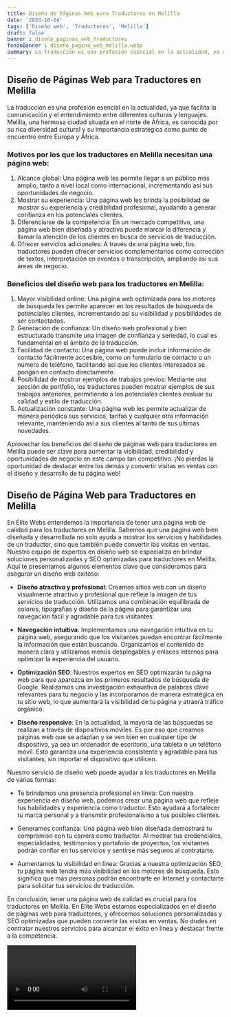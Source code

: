 ```yaml
---
title: Diseño de Páginas Web para Traductores en Melilla
date: '2023-10-04'
tags: ['Diseño web', 'Traductores', 'Melilla']
draft: false
banner : diseño_paginas_web_traductores
fondoBanner : diseño_pagina_web_melilla.webp
summary: La traducción es una profesión esencial en la actualidad, ya que facilita la comunicación y el entendimiento entre diferentes culturas y lenguajes. Melilla, una hermosa ciudad situada en el norte de África, es conocida por su rica diversidad cultural y su importancia estratégica como punto de encuentro entre Europa y África.
---
```


## Diseño de Páginas Web para Traductores en Melilla

La traducción es una profesión esencial en la actualidad, ya que facilita la comunicación y el entendimiento entre diferentes culturas y lenguajes. Melilla, una hermosa ciudad situada en el norte de África, es conocida por su rica diversidad cultural y su importancia estratégica como punto de encuentro entre Europa y África.

### Motivos por los que los traductores en Melilla necesitan una página web:

1. Alcance global: Una página web les permite llegar a un público más amplio, tanto a nivel local como internacional, incrementando así sus oportunidades de negocio.
2. Mostrar su experiencia: Una página web les brinda la posibilidad de mostrar su experiencia y credibilidad profesional, ayudando a generar confianza en los potenciales clientes.
3. Diferenciarse de la competencia: En un mercado competitivo, una página web bien diseñada y atractiva puede marcar la diferencia y llamar la atención de los clientes en busca de servicios de traducción.
4. Ofrecer servicios adicionales: A través de una página web, los traductores pueden ofrecer servicios complementarios como corrección de textos, interpretación en eventos o transcripción, ampliando así sus áreas de negocio.

### Beneficios del diseño web para los traductores en Melilla:

1. Mayor visibilidad online: Una página web optimizada para los motores de búsqueda les permite aparecer en los resultados de búsqueda de potenciales clientes, incrementando así su visibilidad y posibilidades de ser contactados.
2. Generación de confianza: Un diseño web profesional y bien estructurado transmite una imagen de confianza y seriedad, lo cual es fundamental en el ámbito de la traducción.
3. Facilidad de contacto: Una página web puede incluir información de contacto fácilmente accesible, como un formulario de contacto o un número de teléfono, facilitando así que los clientes interesados se pongan en contacto directamente.
4. Posibilidad de mostrar ejemplos de trabajos previos: Mediante una sección de portfolio, los traductores pueden mostrar ejemplos de sus trabajos anteriores, permitiendo a los potenciales clientes evaluar su calidad y estilo de traducción.
5. Actualización constante: Una página web les permite actualizar de manera periódica sus servicios, tarifas y cualquier otra información relevante, manteniendo así a sus clientes al tanto de sus últimas novedades.

Aprovechar los beneficios del diseño de páginas web para traductores en Melilla puede ser clave para aumentar la visibilidad, credibilidad y oportunidades de negocio en este campo tan competitivo. ¡No pierdas la oportunidad de destacar entre los demás y convertir visitas en ventas con el diseño y desarrollo de tu página web!

<GifSeo />

<Cta />

## Diseño de Página Web para Traductores en Melilla

En Élite Webs entendemos la importancia de tener una página web de calidad para los traductores en Melilla. Sabemos que una página web bien diseñada y desarrollada no solo ayuda a mostrar los servicios y habilidades de un traductor, sino que también puede convertir las visitas en ventas. Nuestro equipo de expertos en diseño web se especializa en brindar soluciones personalizadas y SEO optimizadas para traductores en Melilla. Aquí te presentamos algunos elementos clave que consideramos para asegurar un diseño web exitoso:

- **Diseño atractivo y profesional**: Creamos sitios web con un diseño visualmente atractivo y profesional que refleje la imagen de tus servicios de traducción. Utilizamos una combinación equilibrada de colores, tipografías y diseño de la página para garantizar una navegación fácil y agradable para tus visitantes.

- **Navegación intuitiva**: Implementamos una navegación intuitiva en tu página web, asegurando que los visitantes puedan encontrar fácilmente la información que están buscando. Organizamos el contenido de manera clara y utilizamos menús desplegables y enlaces internos para optimizar la experiencia del usuario.

- **Optimización SEO**: Nuestros expertos en SEO optimizarán tu página web para que aparezca en los primeros resultados de búsqueda de Google. Realizamos una investigación exhaustiva de palabras clave relevantes para tu negocio y las incorporamos de manera estratégica en tu sitio web, lo que aumentará la visibilidad de tu página y atraerá tráfico orgánico.

- **Diseño responsive**: En la actualidad, la mayoría de las búsquedas se realizan a través de dispositivos móviles. Es por eso que creamos páginas web que se adaptan y se ven bien en cualquier tipo de dispositivo, ya sea un ordenador de escritorio, una tableta o un teléfono móvil. Esto garantiza una experiencia consistente y agradable para tus visitantes, sin importar el dispositivo que utilicen.

Nuestro servicio de diseño web puede ayudar a los traductores en Melilla de varias formas:

- Te brindamos una presencia profesional en línea: Con nuestra experiencia en diseño web, podemos crear una página web que refleje tus habilidades y experiencia como traductor. Esto ayudará a fortalecer tu marca personal y a transmitir profesionalismo a tus posibles clientes.

- Generamos confianza: Una página web bien diseñada demostrará tu compromiso con tu carrera como traductor. Al mostrar tus credenciales, especialidades, testimonios y portafolio de proyectos, los visitantes podrán confiar en tus servicios y sentirse más seguros al contratarte.

- Aumentamos tu visibilidad en línea: Gracias a nuestra optimización SEO, tu página web tendrá más visibilidad en los motores de búsqueda. Esto significa que más personas podrán encontrarte en Internet y contactarte para solicitar tus servicios de traducción.

En conclusión, tener una página web de calidad es crucial para los traductores en Melilla. En Élite Webs estamos especializados en el diseño de páginas web para traductores, y ofrecemos soluciones personalizadas y SEO optimizadas que pueden convertir las visitas en ventas. No dudes en contratar nuestros servicios para alcanzar el éxito en línea y destacar frente a la competencia.

<Video />

<CtaBot job='Traductores' city='Melilla'/>

<Gmaps query='Melilla+españa+maps' />